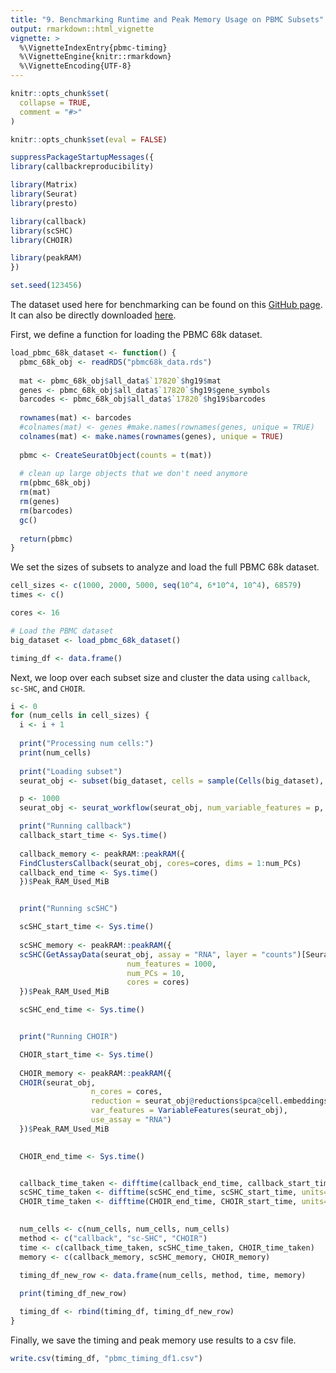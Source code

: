 ```yaml
---
title: "9. Benchmarking Runtime and Peak Memory Usage on PBMC Subsets"
output: rmarkdown::html_vignette
vignette: >
  %\VignetteIndexEntry{pbmc-timing}
  %\VignetteEngine{knitr::rmarkdown}
  %\VignetteEncoding{UTF-8}
---
```


```r
knitr::opts_chunk$set(
  collapse = TRUE,
  comment = "#>"
)

knitr::opts_chunk$set(eval = FALSE)

```

```r
suppressPackageStartupMessages({
library(callbackreproducibility)

library(Matrix)
library(Seurat)
library(presto)

library(callback)
library(scSHC)
library(CHOIR)

library(peakRAM)
})

set.seed(123456)
```

The dataset used here for benchmarking can be found on this [GitHub page](https://github.com/10XGenomics/single-cell-3prime-paper/blob/master/pbmc68k_analysis/README.md). It can also be directly downloaded [here](https://cf.10xgenomics.com/samples/cell/pbmc68k_rds/pbmc68k_data.rds).

First, we define a function for loading the PBMC 68k dataset.
```r
load_pbmc_68k_dataset <- function() {
  pbmc_68k_obj <- readRDS("pbmc68k_data.rds")
  
  mat <- pbmc_68k_obj$all_data$`17820`$hg19$mat
  genes <- pbmc_68k_obj$all_data$`17820`$hg19$gene_symbols
  barcodes <- pbmc_68k_obj$all_data$`17820`$hg19$barcodes
  
  rownames(mat) <- barcodes
  #colnames(mat) <- genes #make.names(rownames(genes, unique = TRUE)
  colnames(mat) <- make.names(rownames(genes), unique = TRUE)
  
  pbmc <- CreateSeuratObject(counts = t(mat))
  
  # clean up large objects that we don't need anymore
  rm(pbmc_68k_obj)
  rm(mat)
  rm(genes)
  rm(barcodes)
  gc()
  
  return(pbmc)
}
```



We set the sizes of subsets to analyze and load the full PBMC 68k dataset.
```r
cell_sizes <- c(1000, 2000, 5000, seq(10^4, 6*10^4, 10^4), 68579)
times <- c()

cores <- 16

# Load the PBMC dataset
big_dataset <- load_pbmc_68k_dataset()

timing_df <- data.frame()
```


Next, we loop over each subset size and cluster the data using `callback`, `sc-SHC`, and `CHOIR`.
```r
i <- 0
for (num_cells in cell_sizes) {
  i <- i + 1
  
  print("Processing num cells:")
  print(num_cells)
  
  print("Loading subset")
  seurat_obj <- subset(big_dataset, cells = sample(Cells(big_dataset), num_cells))

  p <- 1000
  seurat_obj <- seurat_workflow(seurat_obj, num_variable_features = p, algorithm="louvain", resolution_param = 0.8)

  print("Running callback")
  callback_start_time <- Sys.time()
  
  callback_memory <- peakRAM::peakRAM({
  FindClustersCallback(seurat_obj, cores=cores, dims = 1:num_PCs)
  callback_end_time <- Sys.time()
  })$Peak_RAM_Used_MiB


  print("Running scSHC")

  scSHC_start_time <- Sys.time()
  
  scSHC_memory <- peakRAM::peakRAM({
  scSHC(GetAssayData(seurat_obj, assay = "RNA", layer = "counts")[Seurat::VariableFeatures(seurat_obj),],
                          num_features = 1000,
                          num_PCs = 10,
                          cores = cores)
  })$Peak_RAM_Used_MiB

  scSHC_end_time <- Sys.time()


  print("Running CHOIR")

  CHOIR_start_time <- Sys.time()
  
  CHOIR_memory <- peakRAM::peakRAM({
  CHOIR(seurat_obj, 
                  n_cores = cores,
                  reduction = seurat_obj@reductions$pca@cell.embeddings[, 1:10],
                  var_features = VariableFeatures(seurat_obj),
                  use_assay = "RNA")
  })$Peak_RAM_Used_MiB

  
  CHOIR_end_time <- Sys.time()


  callback_time_taken <- difftime(callback_end_time, callback_start_time, units="mins")
  scSHC_time_taken <- difftime(scSHC_end_time, scSHC_start_time, units="mins")
  CHOIR_time_taken <- difftime(CHOIR_end_time, CHOIR_start_time, units="mins")
  

  num_cells <- c(num_cells, num_cells, num_cells)
  method <- c("callback", "sc-SHC", "CHOIR")
  time <- c(callback_time_taken, scSHC_time_taken, CHOIR_time_taken)
  memory <- c(callback_memory, scSHC_memory, CHOIR_memory)

  timing_df_new_row <- data.frame(num_cells, method, time, memory)
  
  print(timing_df_new_row)

  timing_df <- rbind(timing_df, timing_df_new_row)
}
```

Finally, we save the timing and peak memory use results to a csv file.
```r
write.csv(timing_df, "pbmc_timing_df1.csv")
```


